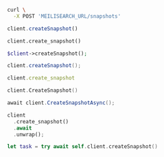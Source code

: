 <CodeGroup>

```bash cURL
curl \
  -X POST 'MEILISEARCH_URL/snapshots'
```


```javascript JS
client.createSnapshot()
```


```python Python
client.create_snapshot()
```


```php PHP
$client->createSnapshot();
```


```java Java
client.createSnapshot();
```


```ruby Ruby
client.create_snapshot
```


```go Go
client.CreateSnapshot()
```


```csharp C#
await client.CreateSnapshotAsync();
```


```rust Rust
client
  .create_snapshot()
  .await
  .unwrap();
```


```swift Swift
let task = try await self.client.createSnapshot()
```

</CodeGroup>